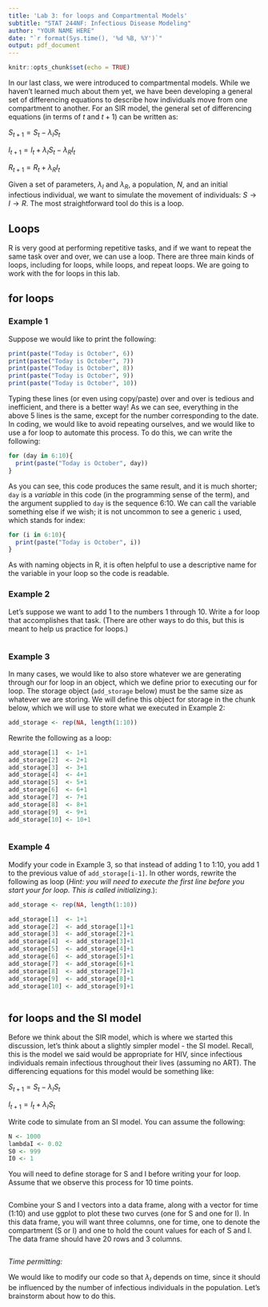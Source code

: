 ---
title: 'Lab 3: for loops and Compartmental Models'
subtitle: "STAT 244NF: Infectious Disease Modeling"
author: "YOUR NAME HERE"
date: "`r format(Sys.time(), '%d %B, %Y')`"
output: pdf_document
---

```{r setup, include=FALSE}
knitr::opts_chunk$set(echo = TRUE)
```

In our last class, we were introduced to compartmental models. While we haven't learned much about them yet, we have been developing a general set of differencing equations to describe how individuals move from one compartment to another. For an SIR model, the general set of differencing equations (in terms of $t$ and $t+1$) can be written as:

$S_{t+1}=S_t-\lambda_IS_t$

$I_{t+1}=I_t+\lambda_IS_t-\lambda_RI_t$

$R_{t+1}=R_t+\lambda_RI_t$

Given a set of parameters, $\lambda_I$ and $\lambda_R$, a population, $N$, and an initial infectious individual, we want to simulate the movement of individuals: $S \rightarrow I \rightarrow R$. The most straightforward tool do this is a loop.  

## Loops

R is very good at performing repetitive tasks, and if we want to repeat the same task over and over, we can use a loop. There are three main kinds of loops, including for loops, while loops, and repeat loops. We are going to work with the for loops in this lab.

## for loops

### Example 1

Suppose we would like to print the following: 

```{r}
print(paste("Today is October", 6))
print(paste("Today is October", 7))
print(paste("Today is October", 8))
print(paste("Today is October", 9))
print(paste("Today is October", 10))
```

Typing these lines (or even using copy/paste) over and over is tedious and inefficient, and there is a better way! As we can see, everything in the above 5 lines is the same, except for the number corresponding to the date. In coding, we would like to avoid repeating ourselves, and we would like to use a for loop to automate this process. To do this, we can write the following: 

```{r}
for (day in 6:10){
  print(paste("Today is October", day))
}
```

As you can see, this code produces the same result, and it is much shorter; `day` is a *variable* in this code (in the programming sense of the term), and the argument supplied to `day` is the sequence 6:10. We can call the variable something else if we wish; it is not uncommon to see a generic `i` used, which stands for index:

```{r}
for (i in 6:10){
  print(paste("Today is October", i))
}
```

As with naming objects in R, it is often helpful to use a descriptive name for the variable in your loop so the code is readable. 

### Example 2

Let's suppose we want to add 1 to the numbers 1 through 10. Write a for loop that accomplishes that task. (There are other ways to do this, but this is meant to help us practice for loops.)

```{r}

```

### Example 3

In many cases, we would like to also store whatever we are generating through our for loop in an object, which we define prior to executing our for loop. The storage object (`add_storage` below) must be the same size as whatever we are storing. We will define this object for storage in the chunk below, which we will use to store what we executed in Example 2: 

```{r}
add_storage <- rep(NA, length(1:10))
```

Rewrite the following as a loop:

```{r}
add_storage[1]  <- 1+1
add_storage[2]  <- 2+1
add_storage[3]  <- 3+1
add_storage[4]  <- 4+1
add_storage[5]  <- 5+1
add_storage[6]  <- 6+1
add_storage[7]  <- 7+1
add_storage[8]  <- 8+1
add_storage[9]  <- 9+1
add_storage[10] <- 10+1
```

```{r}

```


### Example 4

Modify your code in Example 3, so that instead of adding 1 to 1:10, you add 1 to the previous value of `add_storage[i-1]`. In other words, rewrite the following as loop (*Hint: you will need to execute the first line before you start your for loop. This is called initializing.*):

```{r}
add_storage <- rep(NA, length(1:10))

add_storage[1]  <- 1+1
add_storage[2]  <- add_storage[1]+1
add_storage[3]  <- add_storage[2]+1
add_storage[4]  <- add_storage[3]+1
add_storage[5]  <- add_storage[4]+1
add_storage[6]  <- add_storage[5]+1
add_storage[7]  <- add_storage[6]+1
add_storage[8]  <- add_storage[7]+1
add_storage[9]  <- add_storage[8]+1
add_storage[10] <- add_storage[9]+1
```

```{r}

```


## for loops and the SI model 

Before we think about the SIR model, which is where we started this discussion, let's think about a slightly simpler model - the SI model. Recall, this is the model we said would be appropriate for HIV, since infectious individuals remain infectious throughout their lives (assuming no ART). The differencing equations for this model would be something like:

$S_{t+1}=S_t-\lambda_IS_t$

$I_{t+1}=I_t+\lambda_IS_t$

Write code to simulate from an SI model. You can assume the following:

```{r}
N <- 1000
lambdaI <- 0.02
S0 <- 999
I0 <- 1
```

You will need to define storage for S and I before writing your for loop. Assume that we observe this process for 10 time points.

```{r}

```

Combine your S and I vectors into a data frame, along with a vector for time (1:10) and use ggplot to plot these two curves (one for S and one for I). In this data frame, you will want three columns, one for time, one to denote the compartment (S or I) and one to hold the count values for each of S and I. The data frame should have 20 rows and 3 columns.

```{r}

```

*Time permitting:*

We would like to modify our code so that $\lambda_I$ depends on time, since it should be influenced by the number of infectious individuals in the population. Let's brainstorm about how to do this.

```{r}

```


